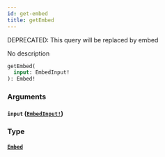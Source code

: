 ```yaml
---
id: get-embed
title: getEmbed
---
```


<span class="badge badge--warning">DEPRECATED: This query will be replaced by embed</span>

No description

```graphql
getEmbed(
  input: EmbedInput!
): Embed!

```

### Arguments

#### `input` ([`EmbedInput!`](/docs/graphql/inputs/embed-input))

### Type

#### [`Embed`](/docs/graphql/objects/embed)

